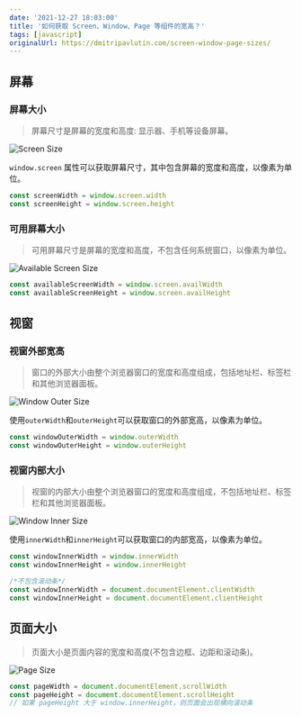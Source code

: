 ```yaml
---
date: '2021-12-27 18:03:00'
title: '如何获取 Screen、Window、Page 等组件的宽高？'
tags: [javascript]
originalUrl: https://dmitripavlutin.com/screen-window-page-sizes/
---
```


## 屏幕

### 屏幕大小

> 屏幕尺寸是屏幕的宽度和高度: 显示器、手机等设备屏幕。

![Screen Size](https://cdn.jsdelivr.net/gh/manonicu/pics@master/uPic/OrJAie.jpg)

`window.screen` 属性可以获取屏幕尺寸，其中包含屏幕的宽度和高度，以像素为单位。

```js
const screenWidth = window.screen.width
const screenHeight = window.screen.height
```

### 可用屏幕大小

> 可用屏幕尺寸是屏幕的宽度和高度，不包含任何系统窗口，以像素为单位。

![Available Screen Size](https://cdn.jsdelivr.net/gh/manonicu/pics@master/uPic/nYbW0L.jpg)

```js
const availableScreenWidth = window.screen.availWidth
const availableScreenHeight = window.screen.availHeight
```

## 视窗

### 视窗外部宽高

> 窗口的外部大小由整个浏览器窗口的宽度和高度组成，包括地址栏、标签栏和其他浏览器面板。

![Window Outer Size](https://cdn.jsdelivr.net/gh/manonicu/pics@master/uPic/8muma1.jpg)

使用`outerWidth`和`outerHeight`可以获取窗口的外部宽高，以像素为单位。

```js
const windowOuterWidth = window.outerWidth
const windowOuterHeight = window.outerHeight
```

### 视窗内部大小

> 视窗的内部大小由整个浏览器窗口的宽度和高度组成，不包括地址栏、标签栏和其他浏览器面板。

![Window Inner Size](https://cdn.jsdelivr.net/gh/manonicu/pics@master/uPic/YHT2o8.jpg)

使用`innerWidth`和`innerHeight`可以获取窗口的内部宽高，以像素为单位。

```js
const windowInnerWidth = window.innerWidth
const windowInnerHeight = window.innerHeight

/*不包含滚动条*/
const windowInnerWidth = document.documentElement.clientWidth
const windowInnerHeight = document.documentElement.clientHeight
```

## 页面大小

> 页面大小是页面内容的宽度和高度(不包含边框、边距和滚动条)。

![Page Size](https://cdn.jsdelivr.net/gh/manonicu/pics@master/uPic/Bk8qhy.jpg)

```js
const pageWidth = document.documentElement.scrollWidth
const pageHeight = document.documentElement.scrollHeight
// 如果 pageHeight 大于 window.innerHeight，则页面会出现横向滚动条
```
